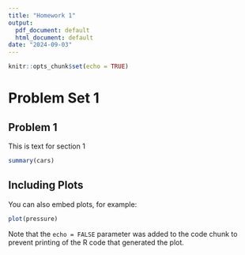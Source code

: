 ```yaml
---
title: "Homework 1"
output:
  pdf_document: default
  html_document: default
date: "2024-09-03"
---
```


```r
knitr::opts_chunk$set(echo = TRUE)
```

# Problem Set 1

## Problem 1

This is text for section 1

```r
summary(cars)
```

## Including Plots

You can also embed plots, for example:

```r
plot(pressure)
```

Note that the `echo = FALSE` parameter was added to the code chunk to prevent printing of the R code that generated the plot.
